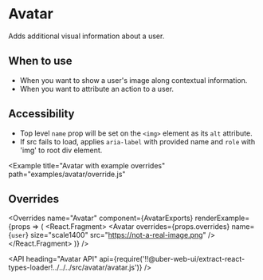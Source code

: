 <!--
Copyright (c) 2018 Uber Technologies, Inc.

This source code is licensed under the MIT license found in the
LICENSE file in the root directory of this source tree.
-->





# Avatar

Adds additional visual information about a user.

## When to use

- When you want to show a user's image along contextual information.
- When you want to attribute an action to a user.

## Accessibility

- Top level `name` prop will be set on the `<img>` element as its `alt` attribute.
- If src fails to load, applies `aria-label` with provided name and `role` with 'img' to root div element.

<Example title="Avatar with available sizes" path="examples/avatar/sizes.js">
  <Sizes />
</Example>

<Example title="Avatar with error fallback" path="examples/avatar/error.js">
  <Error />
</Example>

<Example
  title="Avatar with example overrides"
  path="examples/avatar/override.js"
>
  <Override />
</Example>

## Overrides

<Overrides
  name="Avatar"
  component={AvatarExports}
  renderExample={props => (
    <React.Fragment>
      <Avatar
        overrides={props.overrides}
        name="user name #1"
        size="scale1400"
        src="https://api.adorable.io/avatars/285/11@adorable.io.png"
      />
      <Block marginTop="scale800">
        <Avatar
          overrides={props.overrides}
          name={`user`}
          size="scale1400"
          src="https://not-a-real-image.png"
        />
      </Block>
    </React.Fragment>
  )}
/>

<API
  heading="Avatar API"
  api={require('!!@uber-web-ui/extract-react-types-loader!../../../src/avatar/avatar.js')}
/>
